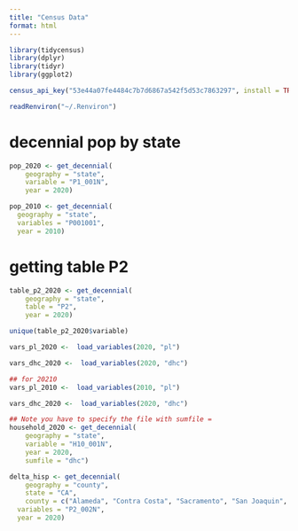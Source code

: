 ```yaml
---
title: "Census Data"
format: html
---
```


```r
library(tidycensus)
library(dplyr)
library(tidyr)
library(ggplot2)
```

```r
census_api_key("53e44a07fe4484c7b7d6867a542f5d53c7863297", install = TRUE)
```

```r
readRenviron("~/.Renviron")
```

# decennial pop by state

```r
pop_2020 <- get_decennial(
    geography = "state",
    variable = "P1_001N",
    year = 2020)
```

```r
pop_2010 <- get_decennial(
  geography = "state", 
  variables = "P001001",
  year = 2010)
```

# getting table P2
```r
table_p2_2020 <- get_decennial(
    geography = "state",
    table = "P2",
    year = 2020)

unique(table_p2_2020$variable)
```

```r
vars_pl_2020 <-  load_variables(2020, "pl")

vars_dhc_2020 <-  load_variables(2020, "dhc")

## for 20210
vars_pl_2010 <-  load_variables(2010, "pl")
```

```r
vars_dhc_2020 <-  load_variables(2020, "dhc")

## Note you have to specify the file with sumfile =
household_2020 <- get_decennial(
    geography = "state",
    variable = "H10_001N",
    year = 2020,
    sumfile = "dhc")
```

```r
delta_hisp <- get_decennial(
    geography = "county",
    state = "CA",
    county = c("Alameda", "Contra Costa", "Sacramento", "San Joaquin", "Solano", "Yolo"),
  variables = "P2_002N",
  year = 2020)
```

